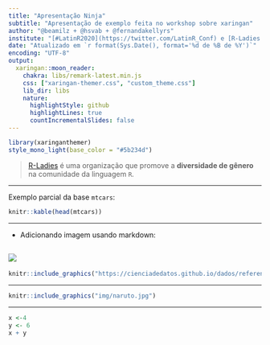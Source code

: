 ```yaml
---
title: "Apresentação Ninja"
subtitle: "Apresentação de exemplo feita no workshop sobre xaringan"
author: "@beamilz + @hsvab + @fernandakellyrs"
institute: "[#LatinR2020](https://twitter.com/LatinR_Conf) e [R-Ladies GYN](https://twitter.com/rladiesgyn)"
date: "Atualizado em `r format(Sys.Date(), format='%d de %B de %Y')`"
encoding: "UTF-8"
output:
  xaringan::moon_reader:
    chakra: libs/remark-latest.min.js 
    css: ["xaringan-themer.css", "custom_theme.css"]
    lib_dir: libs
    nature:
      highlightStyle: github
      highlightLines: true
      countIncrementalSlides: false
---
```


```r
library(xaringanthemer)
style_mono_light(base_color = "#5b234d")
```

> [R-Ladies](https://rladies.org/) é uma organização que promove a __diversidade de gênero__ na comunidade da linguagem `R`.


---

Exemplo parcial da base `mtcars`:

```r
knitr::kable(head(mtcars))
```

---

- Adicionando imagem usando markdown:

![](https://cienciadedatos.github.io/dados/reference/figures/dados-hex.png)
---

```r
knitr::include_graphics("https://cienciadedatos.github.io/dados/reference/figures/dados-hex.png")
```

---

```r
knitr::include_graphics("img/naruto.jpg")
```

---
```r
x <-4
y <- 6
x + y
```
